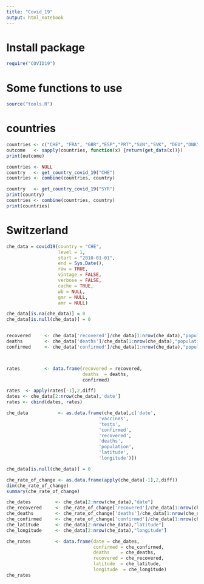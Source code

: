 ```yaml
---
title: "Covid_19"
output: html_notebook
---
```


# Install package 
```r
require("COVID19")
```

# Some functions to use
```r
source("tools.R")
```

# countries

```r
countries <- c("CHE", "FRA", "GBR","ESP","PRT","SVN","SVK", "DEU","DNK","BGR")
outcome   <- sapply(countries, function(x) {return(get_data(x))})
print(outcome)
```

```r
countries <- NULL
country   <- get_country_covid_19("CHE")
countries <- combine(countries, country)

country   <- get_country_covid_19("SYR")
print(country)
countries <- combine(countries, country)
print(countries)
```


# Switzerland 
```r

che_data = covid19(country = "CHE",
                   level = 1,
                   start = "2010-01-01", 
                   end = Sys.Date(),
                   raw = TRUE,
                   vintage = FALSE, 
                   verbose = FALSE,
                   cache = TRUE,
                   wb = NULL,
                   gmr = NULL,
                   amr = NULL)

che_data[is.na(che_data)] = 0
che_data[is.null(che_data)] = 0


recovered     <- che_data['recovered']/che_data[1:nrow(che_data),"population"]
deaths        <- che_data['deaths']/che_data[1:nrow(che_data),"population"]
confirmed     <- che_data['confirmed']/che_data[1:nrow(che_data),"population"]



rates         <- data.frame(recovered = recovered,
                            deaths  = deaths,
                            confirmed)

rates  <- apply(rates[-1],2,diff)
dates <- che_data[2:nrow(che_data),'date']
rates <- cbind(dates, rates)

che_data           <- as.data.frame(che_data[,c('date',
                                  'vaccines',
                                  'tests',
                                  'confirmed',
                                  'recovered',
                                  'deaths',
                                  'population',
                                  'latitude',
                                  'longitude')])

che_data[is.null(che_data)] = 0

che_rate_of_change <- as.data.frame(apply(che_data[-1],2,diff))
dim(che_rate_of_change)
summary(che_rate_of_change)

che_dates         <- che_data[2:nrow(che_data),"date"]
che_recovered     <- che_rate_of_change['recovered']/che_data[1:nrow(che_data),"population"]
che_deaths        <- che_rate_of_change['deaths']/che_data[1:nrow(che_data),"population"]
che_confirmed     <- che_rate_of_change['confirmed']/che_data[1:nrow(che_data),"population"]
che_latitude      <- che_data[2:nrow(che_data),"latitude"]
che_longitude     <- che_data[2:nrow(che_data),"longitude"]

che_rates         <- data.frame(date = che_dates,
                                confirmed = che_confirmed,
                                deaths    = che_deaths,
                                recovered = che_recovered,
                                latitude  = che_latitude,
                                longitude  = che_longitude)
che_rates
```

